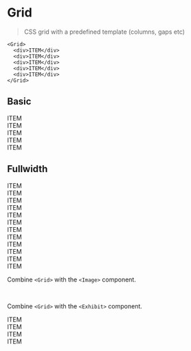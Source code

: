 

# Grid

> CSS grid with a predefined template (columns, gaps etc)

```
<Grid>
  <div>ITEM</div>
  <div>ITEM</div>
  <div>ITEM</div>
  <div>ITEM</div>
  <div>ITEM</div>
</Grid>
```

## Basic

<Grid>
  <div style={{ height: 100, background: "rgba(0,0,0,.2)", display: "flex", alignItems: "center", justifyContent: "center" }}>ITEM</div>
  <div style={{ height: 100, background: "rgba(0,0,0,.2)", display: "flex", alignItems: "center", justifyContent: "center" }}>ITEM</div>
  <div style={{ height: 100, background: "rgba(0,0,0,.2)", display: "flex", alignItems: "center", justifyContent: "center" }}>ITEM</div>
  <div style={{ height: 100, background: "rgba(0,0,0,.2)", display: "flex", alignItems: "center", justifyContent: "center" }}>ITEM</div>
  <div style={{ height: 100, background: "rgba(0,0,0,.2)", display: "flex", alignItems: "center", justifyContent: "center" }}>ITEM</div>
</Grid>

## Fullwidth

<Grid className={fullWidth}>
  <div style={{ height: 100, background: "rgba(0,0,0,.2)", display: "flex", alignItems: "center", justifyContent: "center" }}>ITEM</div>
  <div style={{ height: 100, background: "rgba(0,0,0,.2)", display: "flex", alignItems: "center", justifyContent: "center" }}>ITEM</div>
  <div style={{ height: 100, background: "rgba(0,0,0,.2)", display: "flex", alignItems: "center", justifyContent: "center" }}>ITEM</div>
  <div style={{ height: 100, background: "rgba(0,0,0,.2)", display: "flex", alignItems: "center", justifyContent: "center" }}>ITEM</div>
  <div style={{ height: 100, background: "rgba(0,0,0,.2)", display: "flex", alignItems: "center", justifyContent: "center" }}>ITEM</div>
  <div style={{ height: 100, background: "rgba(0,0,0,.2)", display: "flex", alignItems: "center", justifyContent: "center" }}>ITEM</div>
  <div style={{ height: 100, background: "rgba(0,0,0,.2)", display: "flex", alignItems: "center", justifyContent: "center" }}>ITEM</div>
  <div style={{ height: 100, background: "rgba(0,0,0,.2)", display: "flex", alignItems: "center", justifyContent: "center" }}>ITEM</div>
  <div style={{ height: 100, background: "rgba(0,0,0,.2)", display: "flex", alignItems: "center", justifyContent: "center" }}>ITEM</div>
  <div style={{ height: 100, background: "rgba(0,0,0,.2)", display: "flex", alignItems: "center", justifyContent: "center" }}>ITEM</div>
  <div style={{ height: 100, background: "rgba(0,0,0,.2)", display: "flex", alignItems: "center", justifyContent: "center" }}>ITEM</div>
  <div style={{ height: 100, background: "rgba(0,0,0,.2)", display: "flex", alignItems: "center", justifyContent: "center" }}>ITEM</div>
</Grid>

Combine `<Grid>` with the `<Image>` component.

<Grid>
  <Image metadata={image1} img={{ src: image1.src }} sources={[]}  />
  <Image metadata={image2} img={{ src: image2.src }} sources={[]} />
  <Image metadata={image3} img={{ src: image3.src }} sources={[]} />
  <Image metadata={image4} img={{ src: image4.src }} sources={[]} />
  <Image metadata={image5} img={{ src: image5.src }} sources={[]} />
  <Image metadata={image6} img={{ src: image6.src }} sources={[]} />
  <Image metadata={image7} img={{ src: image7.src }} sources={[]} />
</Grid>

Combine `<Grid>` with the `<Exhibit>` component.

<Grid>
  <Exhibit bleed={8}>
    <div style={{ height: 100, background: "rgba(0,0,0,.2)", display: "flex", alignItems: "center", justifyContent: "center" }}>ITEM</div>
  </Exhibit>
  <Exhibit bleed={8}>
    <div style={{ height: 100, background: "rgba(0,0,0,.2)", display: "flex", alignItems: "center", justifyContent: "center" }}>ITEM</div>
  </Exhibit>
  <Exhibit bleed={8}>
    <div style={{ height: 100, background: "rgba(0,0,0,.2)", display: "flex", alignItems: "center", justifyContent: "center" }}>ITEM</div>
  </Exhibit>
  <Exhibit bleed={8}>
    <div style={{ height: 100, background: "rgba(0,0,0,.2)", display: "flex", alignItems: "center", justifyContent: "center" }}>ITEM</div>
  </Exhibit>
</Grid>
